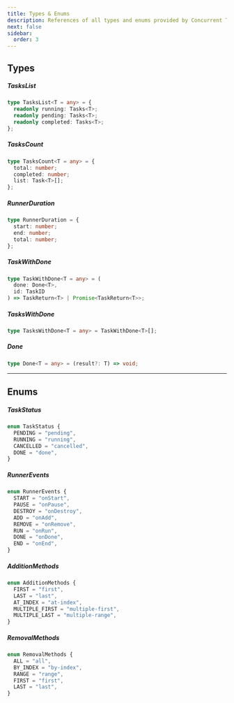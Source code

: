 ```yaml
---
title: Types & Enums
description: References of all types and enums provided by Concurrent Tasks
next: false
sidebar:
  order: 3
---
```


## Types

##### TasksList

```ts
type TasksList<T = any> = {
  readonly running: Tasks<T>;
  readonly pending: Tasks<T>;
  readonly completed: Tasks<T>;
};
```

##### TasksCount

```ts
type TasksCount<T = any> = {
  total: number;
  completed: number;
  list: Task<T>[];
};
```

##### RunnerDuration

```ts
type RunnerDuration = {
  start: number;
  end: number;
  total: number;
};
```

##### TaskWithDone

```ts
type TaskWithDone<T = any> = (
  done: Done<T>,
  id: TaskID
) => TaskReturn<T> | Promise<TaskReturn<T>>;
```

##### TasksWithDone

```ts
type TasksWithDone<T = any> = TaskWithDone<T>[];
```

##### Done

```ts
type Done<T = any> = (result?: T) => void;
```

---

## Enums

##### TaskStatus

```ts
enum TaskStatus {
  PENDING = "pending",
  RUNNING = "running",
  CANCELLED = "cancelled",
  DONE = "done",
}
```

##### RunnerEvents

```ts
enum RunnerEvents {
  START = "onStart",
  PAUSE = "onPause",
  DESTROY = "onDestroy",
  ADD = "onAdd",
  REMOVE = "onRemove",
  RUN = "onRun",
  DONE = "onDone",
  END = "onEnd",
}
```

##### AdditionMethods

```ts
enum AdditionMethods {
  FIRST = "first",
  LAST = "last",
  AT_INDEX = "at-index",
  MULTIPLE_FIRST = "multiple-first",
  MULTIPLE_LAST = "multiple-range",
}
```

##### RemovalMethods

```ts
enum RemovalMethods {
  ALL = "all",
  BY_INDEX = "by-index",
  RANGE = "range",
  FIRST = "first",
  LAST = "last",
}
```
